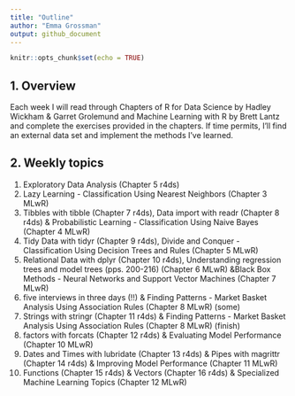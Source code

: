 ```yaml
---
title: "Outline"
author: "Emma Grossman"
output: github_document
---
```


```r
knitr::opts_chunk$set(echo = TRUE)
```

## 1. Overview
Each week I will read through Chapters of R for Data Science by Hadley Wickham & Garret Grolemund and Machine Learning with R by Brett Lantz and complete the exercises provided in the chapters. If time permits, I'll find an external data set and implement the methods I've learned.

## 2. Weekly topics

1. Exploratory Data Analysis (Chapter 5 r4ds) 
2. Lazy Learning - Classification Using Nearest Neighbors (Chapter 3 MLwR)
3. Tibbles with tibble (Chapter 7 r4ds), Data import with readr (Chapter 8 r4ds) \& Probabilistic Learning - Classification Using Naive Bayes (Chapter 4 MLwR)
4. Tidy Data with tidyr (Chapter 9 r4ds), Divide and Conquer - Classification Using Decision Trees and Rules (Chapter 5 MLwR)
5. Relational Data with dplyr (Chapter 10 r4ds), Understanding regression trees and model trees (pps. 200-216) (Chapter 6 MLwR)  \&Black Box Methods - Neural Networks and Support Vector Machines (Chapter 7 MLwR)
6. five interviews in three days (!!) & Finding Patterns - Market Basket Analysis Using Association Rules (Chapter 8 MLwR) (some)
7. Strings with stringr (Chapter 11 r4ds) \& Finding Patterns - Market Basket Analysis Using Association Rules (Chapter 8 MLwR) (finish) 
8. factors with forcats (Chapter 12 r4ds) \& Evaluating Model Performance (Chapter 10 MLwR) 
9. Dates and Times with lubridate (Chapter 13 r4ds) \& Pipes with magrittr (Chapter 14 r4ds) \& Improving Model Performance (Chapter 11 MLwR)
10. Functions (Chapter 15 r4ds) \& Vectors (Chapter 16 r4ds) \& Specialized Machine Learning Topics (Chapter 12 MLwR)


